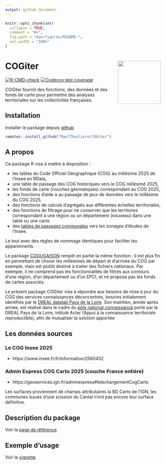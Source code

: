 ```yaml
---
output: github_document
---
```


<!-- README.md is generated from README.Rmd. Please edit that file -->

```r
knitr::opts_chunk$set(
  collapse = TRUE,
  comment = "#>",
  fig.path = "man/figures/README-",
  out.width = "100%"
)
```

# COGiter <img src='man/figures/logo.png' align="right" height="139" />

<!-- badges: start -->
[![R-CMD-check](https://github.com/MaelTheuliere/COGiter/workflows/R-CMD-check/badge.svg)](https://github.com/MaelTheuliere/COGiter/actions)
[![Codecov test coverage](https://codecov.io/gh/MaelTheuliere/COGiter/branch/master/graph/badge.svg)](https://codecov.io/gh/MaelTheuliere/COGiter?branch=master)
<!-- badges: end -->

COGiter fournit des fonctions, des données et des fonds de carte pour permettre des analyses territoriales sur les collectivités françaises.

## Installation

Installer le package depuis [github](https://github.com/) 

``` r
remotes::install_github("MaelTheuliere/COGiter")
```

## A propos

Ce package R vise à mettre à disposition :

- les tables du Code Officiel Géographique (COG) au millésime 2025 de l’Insee en RData,
- une table de passage des COG historiques vers le COG millésimé 2025,
- les fonds de carte (couches géomatiques) correspondant au COG 2025,
- des fonctions d'aide à au passage de jeux de données vers le millésime du COG 2025,
- des fonctions de calculs d'agrégats aux différentes échelles territoriales,
- des fonctions de filtrage pour ne conserver que les territoires correspondant à une région ou un département (nouveau) dans une table ou une carte
- des [tables de passages communales](https://maeltheuliere.github.io/COGiter/reference/table_passage_communes_zonages.html) vers les zonages d'études de l'Insee.

Le tout avec des règles de nommage identiques pour faciliter les appariements.

Le package [COGUGAISON](https://github.com/antuki/COGugaison) remplit en partie la même fonction : il est plus fin en permettant de choisir les millésimes de départ et d'arrivée du COG par exemple, mais est plutôt destiné à traiter des fichiers nationaux. Par exemple, il ne comprend pas les fonctionnalités de filtres aux contours d'une région, d'un département ou d'un EPCI, et ne propose pas les fonds de cartes associés.  

Le présent package COGiter vise à répondre aux besoins de mise à jour du COG des services connaissances déconcentrés, besoins initialement identifiés par le [DREAL datalab Pays de la Loire](http://www.pays-de-la-loire.developpement-durable.gouv.fr/dreal-centre-de-service-de-la-donnee-r1957.html).  Son maintien, année après année, est réalisé dans le cadre du [pôle national connaissance](https://greentechinnovation.fr/mission-connaissance/) porté par la DREAL Pays de la Loire, intitulé Acter (Appui à la connaissance territoriale reproductible), afin de mutualiser la solution apportée.



## Les données sources

### Le COG Insee 2025

- https://www.insee.fr/fr/information/2560452

### Admin Express COG Carto 2025 (couche France entière)

- https://geoservices.ign.fr/adminexpress#telechargementCogCarto  

Les surfaces proviennent de champs attributaires la BD Carto de l'IGN, les communes issues d'une scission du Cantal n'ont pas encore leur surface définitive.

## Description du package

Voir la [page de référence](https://maeltheuliere.github.io/COGiter/reference/index.html)

## Exemple d'usage

Voir la [vignette](https://maeltheuliere.github.io/COGiter/articles/cogiter.html)

